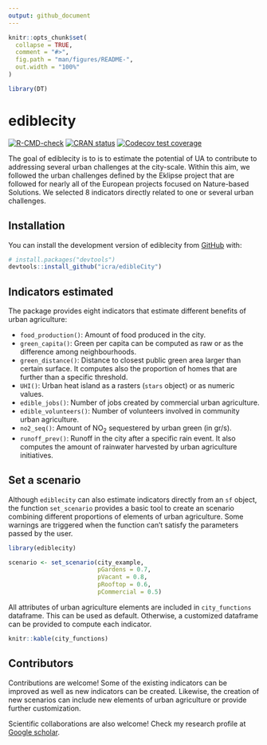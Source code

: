 ```yaml
---
output: github_document
---
```


<!-- README.md is generated from README.Rmd. Please edit that file -->

```r
knitr::opts_chunk$set(
  collapse = TRUE,
  comment = "#>",
  fig.path = "man/figures/README-",
  out.width = "100%"
)

library(DT)
```

# ediblecity

<!-- badges: start -->
[![R-CMD-check](https://github.com/icra/edibleCity/actions/workflows/R-CMD-check.yaml/badge.svg)](https://github.com/icra/edibleCity/actions/workflows/R-CMD-check.yaml)
[![CRAN status](https://www.r-pkg.org/badges/version/ediblecity)](https://CRAN.R-project.org/package=ediblecity)
[![Codecov test coverage](https://codecov.io/gh/icra/edibleCity/branch/master/graph/badge.svg)](https://app.codecov.io/gh/icra/edibleCity?branch=master)
<!-- badges: end -->

The goal of ediblecity is to is to estimate the potential of UA to contribute to addressing several urban challenges at the city-scale. Within this aim, we followed the urban challenges defined by the Eklipse project that are followed for nearly all of the European projects focused on Nature-based Solutions. We selected 8 indicators directly related to one or several urban challenges.

## Installation

You can install the development version of ediblecity from [GitHub](https://github.com/) with:

``` r
# install.packages("devtools")
devtools::install_github("icra/edibleCity")
```

## Indicators estimated

The package provides eight indicators that estimate different benefits of urban agriculture:

- `food_production()`: Amount of food produced in the city.
- `green_capita()`: Green per capita can be computed as raw or as the difference among neighbourhoods.
- `green_distance()`: Distance to closest public green area larger than certain surface. It computes also the proportion of homes that are further than a specific threshold.
- `UHI()`: Urban heat island as a rasters (`stars` object) or as numeric values.
- `edible_jobs()`: Number of jobs created by commercial urban agriculture.
- `edible_volunteers()`: Number of volunteers involved in community urban agriculture.
- `no2_seq()`: Amount of NO<sub>2</sub> sequestered by urban green (in gr/s).
- `runoff_prev()`: Runoff in the city after a specific rain event. It also computes the amount of rainwater harvested by urban agriculture initiatives.


## Set a scenario

Although `ediblecity` can also estimate indicators directly from an `sf` object, the function `set_scenario` provides a basic tool to create an scenario combining different proportions of elements of urban agriculture. Some warnings are triggered when the function can't satisfy the parameters passed by the user.

```r
library(ediblecity)

scenario <- set_scenario(city_example,
                         pGardens = 0.7,
                         pVacant = 0.8,
                         pRooftop = 0.6,
                         pCommercial = 0.5)
```
All attributes of urban agriculture elements are included in `city_functions` dataframe. This can be used as default. Otherwise, a customized dataframe can be provided to compute each indicator.

```r

knitr::kable(city_functions)

```

## Contributors

Contributions are welcome! Some of the existing indicators can be improved as well as new indicators can be created. Likewise, the creation of new scenarios can include new elements of urban agriculture or provide further customization.

Scientific collaborations are also welcome! Check my research profile at [Google scholar](https://scholar.google.com/citations?user=zP9DBLMAAAAJ&hl=ca).
